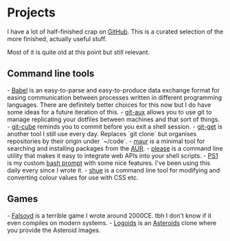 = Projects =

I have a lot of half-finished crap on [[https://github.com/stilvoid|GitHub]].
This is a curated selection of the more finished, actually useful stuff.

Most of it is quite old at this point but still relevant.

== Command line tools ==

- [[https://github.com/stilvoid/babel|Babel]] is an easy-to-parse and easy-to-produce data exchange format for easing communication between processes written in different programming languages. There are definitely better choices for this now but I do have some ideas for a future iteration of this.
- [[https://github.com/stilvoid/git-aux|git-aux]] allows you to use git to manage replicating your dotfiles between machines and that sort of things.
- [[https://github.com/stilvoid/git-cube|git-cube]] reminds you to commit before you exit a shell session.
- [[https://github.com/stilvoid/git-get|git-get]] is another tool I still use every day.  Replaces `git clone` but organises repositories by their origin under `~/code`.
- [[https://github.com/stilvoid/maur|maur]] is a minimal tool for searching and installing packages from the [[https://aur.archlinux.org/|AUR]].
- [[https://github.com/stilvoid/please|please]] is a command line utility that makes it easy to integrate web APIs into your shell scripts.
- [[https://github.com/stilvoid/ps1|PS1]] is my custom [[https://wiki.archlinux.org/title/Bash/Prompt_customization|bash prompt]] with some nice features.  I've been using this daily every since I wrote it.
- [[https://github.com/stilvoid/shue|shue]] is a command line tool for modifying and converting colour values for use with CSS etc.

== Games ==

- [[https://github.com/stilvoid/falsoyd|Falsoyd]] is a terrible game I wrote around 2000CE. tbh I don't know if it even compiles on modern systems.
- [[https://github.com/stilvoid/logoids|Logoids]] is an [[https://en.wikipedia.org/wiki/Asteroids_(video_game)|Asteroids]] clone where you provide the Asteroid images.
